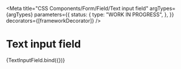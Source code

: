 
<Meta
  title="CSS Components/Form/Field/Text input field"
  argTypes={argTypes}
  parameters={{
    status: {
      type: "WORK IN PROGRESS",
    },
  }}
  decorators={[frameworkDecorator]}
/>

# Text input field

<Canvas>
  <Story name="Text input field" args={defaultArgs}>
    {TextInputField.bind({})}
  </Story>
</Canvas>

<ArgsTable story="Text input field" />
